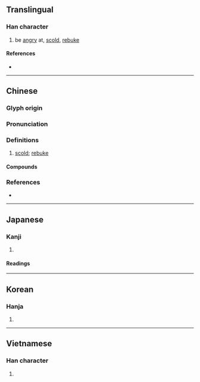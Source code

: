 {{character info}}
==Translingual==

===Han character===
{{Han char|rn=30|rad=口|as=10|sn=13|four=61081|canj=RJBC|ids=⿰口真}}

# be [[angry]] at, [[scold]], [[rebuke]]

====References====
* {{Han ref|kx=0202.300|dkj=04074|dj=0425.110|hdz=10665.090|uh=55D4|ud=21972|bh=DCD2|bd=56530}}

----

==Chinese==
{{zh-forms|alt=謓,瞋,㥲}}

===Glyph origin===
{{Han etym}}

===Pronunciation===
{{zh-pron
|m=chēn
|c=can1,zan1
|mc=y
|oc=y
|cat=v
}}

===Definitions===
{{zh-hanzi}}

# [[scold]]; [[rebuke]]

====Compounds====
{{zh-der|嗔忿|嗔睨|嬌嗔|嗔色|嗔責|宜嗔宜喜|嗔怒|宜喜宜嗔|嗔詬|嗔怪|回嗔作喜|嗔道|嗔喝|雷嗔電怒|薄面含嗔|立眉嗔目}}

===References===
* {{R:yue:mfccd}}

----

==Japanese==

===Kanji===
{{ja-kanji|grade=|rs=口10}}

# {{rfdef|ja|sort=口10}}

====Readings====
{{ja-readings
|goon=しん, でん
|kanon=しん, てん
|kun=いか-る}}

----

==Korean==

===Hanja===
{{ko-hanja|진}}

# {{rfdef|ko|sort=口10}}

----

==Vietnamese==

===Han character===
{{vi-readings|reading=sân, xin, xân, sun|rs=口10}}

# {{rfdef|vi|sort=口10}}